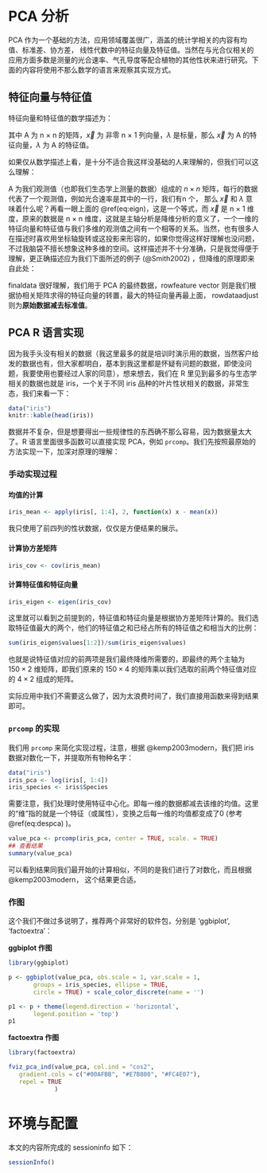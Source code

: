 # PCA 分析 {#pca-anylysis}

PCA 作为一个基础的方法，应用领域覆盖很广，涵盖的统计学相关的内容有均值、标准差、协方差， 线性代数中的特征向量及特征值。当然在与光合仪相关的应用方面多数是测量的光合速率、气孔导度等配合植物的其他性状来进行研究。下面的内容将使用不那么数学的语言来观察其实现方式。



## 特征向量与特征值

特征向量和特征值的数学描述为：

\begin{equation}
A \vec{x} = \lambda \vec{x}
(\#eq:eign)
\end{equation}

其中 A 为 n $\times$ n 的矩阵，$\vec{x}$ 为 非零  n $\times$ 1 列向量，$\lambda$ 是标量，那么 $\vec{x}$ 为 A 的特征向量，$\lambda$ 为 A 的特征值。

如果仅从数学描述上看，是十分不适合我这样没基础的人来理解的，但我们可以这么理解：

A 为我们观测值（也即我们生态学上测量的数据）组成的 $n \times n$ 矩阵，每行的数据代表了一个观测值，例如光合速率是其中的一行，我们有n 个， 那么 $\vec{x}$ 和 $\lambda$ 意味着什么呢？再看一眼上面的 \@ref(eq:eign)，这是一个等式，而 $\vec{x}$ 是 n $\times$ 1 维度，原来的数据是 n $\times$ n 维度，这就是主轴分析是降维分析的意义了，一个一维的特征向量和特征值与我们多维的观测值之间有一个相等的关系。当然，也有很多人在描述时喜欢用坐标轴旋转或这投影来形容的，如果你觉得这样好理解也没问题，不过我脑袋不擅长想象这种多维的空间。这样描述并不十分准确，只是我觉得便于理解，更正确描述应为我们下面所述的例子 (@Smith2002) ，但降维的原理即来自此处：

\begin{equation}
finaldata = rowfeaturevector \times rowdataajust
(\#eq:despca)
\end{equation}

finaldata 很好理解，我们用于 PCA 的最终数据，rowfeature vector 则是我们根据协相关矩阵求得的特征向量的转置，最大的特征向量再最上面， rowdataadjust 则为**原始数据减去标准值**。

## PCA R 语言实现 {#pca_R}

因为我手头没有相关的数据（我这里最多的就是培训时演示用的数据，当然客户给发的数据也有，但大家都明白，基本到我这里都是怀疑有问题的数据，即使没问题，我要使用也要经过人家的同意），想来想去，我们在 R 里见到最多的与生态学相关的数据也就是 iris，一个关于不同 iris 品种的叶片性状相关的数据，非常生态，我们来看一下：

```r
data("iris")
knitr::kable(head(iris))
```

数据并不复杂，但是想要得出一些规律性的东西确不那么容易，因为数据量太大了。R 语言里面很多函数可以直接实现 PCA，例如 `prcomp`。我们先按照最原始的方法实现一下，加深对原理的理解：

### 手动实现过程 {#man_pca}

#### 均值的计算 {#av_val}

```r
iris_mean <- apply(iris[, 1:4], 2, function(x) x - mean(x))
```

我只使用了前四列的性状数据，仅仅是方便结果的展示。

#### 计算协方差矩阵 {#cov_val}

```r
iris_cov <- cov(iris_mean)
```

#### 计算特征值和特征向量 {#eig_val}

```r
iris_eigen <- eigen(iris_cov)
```

这里就可以看到之前提到的，特征值和特征向量是根据协方差矩阵计算的。我们选取特征值最大的两个，他们的特征值之和已经占所有的特征值之和相当大的比例：

```r
sum(iris_eigen$values[1:2])/sum(iris_eigen$values)
```

也就是说特征值对应的前两项是我们最终降维所需要的，即最终的两个主轴为 $150 \times 2$ 维矩阵，即我们原来的 $150 \times 4$ 的矩阵乘以我们选取的前两个特征值对应的 $4 \times 2$ 组成的矩阵。

实际应用中我们不需要这么做了，因为太浪费时间了，我们直接用函数来得到结果即可。

### `prcomp` 的实现 {#prcom}

我们用 `prcomp` 来简化实现过程，注意，根据 @kemp2003modern，我们把 iris 数据对数化一下，并提取所有物种名字：

```r
data("iris")
iris_pca <- log(iris[, 1:4])
iris_species <- iris$Species
```
需要注意，我们处理时使用特征中心化。即每一维的数据都减去该维的均值。这里的“维”指的就是一个特征（或属性），变换之后每一维的均值都变成了0 (参考 \@ref(eq:despca) )。

```r
value_pca <- prcomp(iris_pca, center = TRUE, scale. = TRUE)
## 查看结果
summary(value_pca)
```

可以看到结果同我们最开始的计算相似，不同的是我们进行了对数化，而且根据 @kemp2003modern， 这个结果更合适。

### 作图 {#plot_pca}

这个我们不做过多说明了，推荐两个非常好的软件包，分别是 'ggbiplot', 'factoextra'：

**ggbiplot 作图**

```r
library(ggbiplot)

p <- ggbiplot(value_pca, obs.scale = 1, var.scale = 1, 
       groups = iris_species, ellipse = TRUE, 
       circle = TRUE) + scale_color_discrete(name = '')

p1 <- p + theme(legend.direction = 'horizontal', 
       legend.position = 'top')
p1
```

**factoextra 作图**
```r
library(factoextra)

fviz_pca_ind(value_pca, col.ind = "cos2", 
   gradient.cols = c("#00AFBB", "#E7B800", "#FC4E07"), 
   repel = TRUE  
             )
```

# 环境与配置 {#sessioninfo}

本文的内容所完成的 sessioninfo 如下：

```r
sessionInfo()
```

\cleardoublepage
